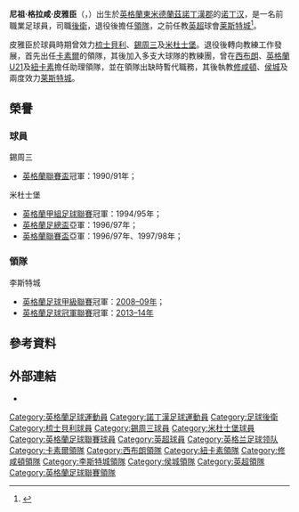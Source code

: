 {{noteTA|G1=足球|G2=FAcup|G3=EPL
|T=zh-hans:奈杰尔·皮尔逊; zh-hk:尼祖·皮雅臣;
|1=zh-hans:奈杰尔; zh-hk:尼祖;
|2=zh-hans:皮尔逊; zh-hk:皮雅臣;
|3=zh-hans:奈杰尔·格雷厄姆·皮尔逊; zh-hk:尼祖·格拉咸·皮雅臣;
}}
{{Infobox football biography
| playername     = 尼祖·皮雅臣<br />''Nigel Pearson''
| image          = Nigel, Walsh Snr & Knockaert.jpg
| image_size  = 250
| fullname       = Nigel Graham Pearson
| dateofbirth    = {{birth date and age|df=yes|1963|8|21}}
| cityofbirth    = [[诺丁汉|诺丁汉]]
| countryofbirth = [[英格蘭|英格蘭]]
| height         = {{height|ft=6|in=1}}
| youthyears1    = | youthclubs1    = 
| currentclub    = [[布里斯托尔城足球俱乐部|布里斯托城]] (主教練)
| position       = [[後衛_(足球)|後衛]]
| years1   = 1981–1987 |clubs1 = [[谢斯伯利足球俱乐部|梳士貝利]] |caps1  = 153 |goals1  = 5
| years2   = 1987–1994 |clubs2 = [[谢周三足球俱乐部|錫周三]] |caps2  = 180 |goals2  = 14
| years3   = 1994–1998 |clubs3 = [[米德尔斯堡足球俱乐部|米杜士堡]] |caps3  = 115 |goals3  = 5
| totalcaps = 448 | totalgoals = 24
| manageryears1 = 1998–1999      | managerclubs1 = [[卡莱尔联足球俱乐部|卡素爾]]
| manageryears2 = 2006           | managerclubs2 = [[西布罗姆维奇足球俱乐部|西布朗]] ([[看守領隊|暫代]])
| manageryears3 = 2007           | managerclubs3 = [[英格蘭21歲以下足球代表隊|英格蘭U21]] ([[看守領隊|暫代]])
| manageryears4 = 2007           | managerclubs4 = [[纽卡斯尔联足球俱乐部|紐卡素]] ([[看守領隊|暫代]])
| manageryears5 = 2008           | managerclubs5 = [[纽卡斯尔联足球俱乐部|紐卡素]] ([[看守領隊|暫代]])
| manageryears6 = 2008           | managerclubs6 = [[南安普顿足球俱乐部|修咸頓]]
| manageryears7 = 2008–2010      | managerclubs7 = [[莱斯特城足球俱乐部|莱斯特城]]
| manageryears8 = 2010–2011      | managerclubs8 = [[赫尔城足球俱乐部|侯城]]
| manageryears9 = 2011–2015      | managerclubs9 = [[莱斯特城足球俱乐部|莱斯特城]]
| manageryears10 = 2016        | managerclubs10 = [[德比郡足球俱樂部|打比郡]]
| manageryears11 = 2017–2019     | managerclubs11 = [[旧海弗莱鲁汶|奧特海維利]]
| manageryears12 = 2019–2020 | managerclubs12 = [[沃特福德足球俱乐部|屈福特]]
| manageryears13 = 2021– | managerclubs13 = [[布里斯托尔城足球俱乐部|布里斯托城]]
| pcupdate      = 2011年10月26日 (三) 01:14 (UTC)
| ntupdate      = 
}}
'''尼祖·格拉咸·皮雅臣'''（{{lang-en|Nigel Graham Pearson}}，{{bd|1963年|8月21日|catidx=Pearson, Nigel}}）出生於[[英格蘭|英格蘭]][[東米德蘭茲|東米德蘭茲]][[諾丁漢郡|諾丁漢郡]]的[[诺丁汉|诺丁汉]]，是一名前職業足球員，司職[[後衛_(足球)|後衛]]，退役後擔任[[教练|領隊]]，之前任教[[英超|英超]]球會[[莱斯特城足球俱乐部|莱斯特城]]<ref name="Nigel Pearson">{{cite news |language=en |url=http://news.bbc.co.uk/sport2/hi/football/15621888.stm |title=Leicester City appoint Hull City's Nigel Pearson as boss |publisher=''[[BBC_Sport|BBC Sport]]'' |date=2011-11-15 |accessdate=2011-11-16 |archive-date=2011-11-15 |archive-url=https://web.archive.org/web/20111115233556/http://news.bbc.co.uk/sport2/hi/football/15621888.stm |dead-url=no }}</ref>。

皮雅臣於球員時期曾效力[[谢斯伯利足球俱乐部|梳士貝利]]、[[谢周三足球俱乐部|錫周三]]及[[米德尔斯堡足球俱乐部|米杜士堡]]。退役後轉向教練工作發展，首先出任[[卡莱尔联足球俱乐部|卡素爾]]的領隊，其後加入多支大球隊的教練團，曾在[[西布罗姆维奇足球俱乐部|西布朗]]、[[英格蘭21歲以下足球代表隊|英格蘭U21]]及[[纽卡斯尔联足球俱乐部|紐卡素]]擔任助理領隊，並在領隊出缺時暫代職務，其後執教[[南安普顿足球俱乐部|修咸頓]]、[[赫尔城足球俱乐部|侯城]]及兩度效力[[莱斯特城足球俱乐部|莱斯特城]]。
<!--
==生平==
===球員===
;梳士貝利
Pearson was born in [[Nottingham|Nottingham]] and began his playing career with non-league [[Heanor_Town_F.C.|Heanor Town]] before joining [[Football_League_Second_Division|Second Division]] [[Shrewsbury_Town_F.C.|Shrewsbury Town]] in November 1981.<ref name="The ones that got away">{{cite news| last = Walker| first = Alex| title = The ones that got away| url = http://www.bbc.co.uk/nottingham/content/articles/2005/02/10/sport_features_2005_02_footballers_that_got_away_feature.shtml| publisher = BBC Nottingham Sport| date= 10 February 2005| accessdate = 18 February 2008}}</ref> He made his first team debut in a 1–0 defeat at [[Oldham_Athletic_A.F.C.|Oldham Athletic]] on the opening day of the [[1982–83_in_English_football|1982–83 season]]. Pearson's first [[Football_League|Football League]] goal came on 12 March 1983 in a 3–1 win against [[Barnsley_F.C.|Barnsley]] at [[Gay_Meadow|Gay Meadow]]. Pearson ended the season with 39 out of a possible 42 starts as Shrewsbury finished in ninth place in [[1982-83_in_English_football#Second_Division_2|the table]].

The [[1983–84_in_English_football#Second_Division_2|following season]], Shrewsbury finished one place higher but injuries restricted Pearson to 26 games. Injury prevented him from playing at all in [[1984–85_in_English_football#Second_Division__2|1984–85]], when Shrewsbury again finished eighth in the table, but he returned in [[1985–86_in_English_football#Second_Division_2|1985–86]] making 35 appearances as Shrewsbury dropped to 17th.

In [[1986–87_in_English_football#Second_Division_2|1986–87]] he was an ever-present, making 42 appearances and contributing three goals, as the Shrews finished in 18th place. He started the next season, before being signed by [[Sheffield_Wednesday_F.C.|Sheffield Wednesday]]'s manager [[Howard_Wilkinson|Howard Wilkinson]] on 12 October 1987 for a fee of £250,000.

In his six years with Shrewsbury Town, he made a total of 184 appearances in all competitions, scoring five goals.

;錫周三
He moved to [[Sheffield_Wednesday_F.C.|Sheffield Wednesday]] in 1987.

He won the [[Football_League_Cup|League Cup]] as Sheffield Wednesday captain, during the [[1991_Football_League_Cup_Final|1990–91 season]], being selected as "Man of the Match" in the final at Wembley. In the same season, he also helped Sheffield Wednesday win promotion to Division One. During the 1992–93 season, he helped Sheffield Wednesday reach both domestic cup finals, but sadly broke his leg in the League Cup semi-final, and therefore could not play in either final. In all Pearson made more than 200 appearances for the Owls.

;米杜士堡
[[Middlesbrough_F.C.|Middlesbrough]] manager [[Bryan_Robson|Bryan Robson]] signed Pearson for £750,000 in 1994. Pearson captained them to promotion twice and to three domestic cup finals. Pearson retired from playing in 1998.<ref name="The ones that got away"/>

===教練及領隊===
;初期
As manager of [[Carlisle_United_F.C.|Carlisle United]], Pearson helped to keep the club in [[the_Football_League|the Football League]] at the end of the [[1998–99_in_English_football#Division_Three|1998–99 season]]. He signed goalkeeper [[Jimmy_Glass|Jimmy Glass]] on loan, who scored an injury-time goal against [[Plymouth_Argyle_F.C.|Plymouth Argyle]], saving the club from relegation to the [[Football_Conference|Football Conference]] at the expense of [[Scarborough_F.C.|Scarborough]].<ref>{{cite news |url=http://www.express.co.uk/posts/view/6809 |title=Pearson still in shock at Newcastle |accessdate=24 May 2007 |date=12 May 2007 |work=Hickman, Niall |publisher=Daily Express}}</ref> The match was Pearson's last in charge of the [[Brunton_Park|Brunton Park]] outfit.

In 1999 he was recruited as [[Stoke_City_F.C.|Stoke City's]] first team coach by [[Gary_Megson|Gary Megson]]. Although Megson was sacked later that year by the club's Icelandic consortium, Pearson was kept on for a further two years under [[Gudjon_Thordarson|Gudjon Thordarson]], before being sacked in 2001.<ref>{{Cite news| title = Stoke sack Pearson| url = http://news.bbc.co.uk/sport1/low/football/teams/s/stoke_city/1406969.stm| publisher = BBC Sport| date = 25 June 2001 | accessdate = 12 January 2008 }} {{Dead link|date=October 2010|bot=H3llBot}}</ref>

Pearson moved to [[West_Bromwich_Albion_F.C.|West Bromwich Albion]] in November 2004 as assistant manager to [[Bryan_Robson|Bryan Robson]],<ref>{{cite news| title = Baggies appoint Robson as manager| url = http://news.bbc.co.uk/sport2/hi/football/teams/w/west_bromwich_albion/3990013.stm| publisher = BBC Sport| date = 9 November 2004| accessdate = 18 February 2008}}</ref> and took over as caretaker manager when Robson left the club in September 2006.<ref>{{cite news|date=18 September 2006 |url=http://news.bbc.co.uk/sport1/hi/football/teams/w/west_bromwich_albion/5355924.stm|title=Robson and West Brom part company|publisher =BBC Sport|accessdate=27 May 2007}}</ref> Albion won three and drew one of his matches in charge, before stepping down from the role in preparation for the arrival of new manager [[Tony_Mowbray|Tony Mowbray]].<ref>{{cite news|date = 17 October 2006 |url=http://news.bbc.co.uk/sport1/hi/football/teams/w/west_bromwich_albion/6058698.stm|title= Pearson stands down at West Brom |publisher=BBC Sport |accessdate=27 May 2007}}</ref>

On 19 October 2006, he was linked with the [[Sheffield_Wednesday_F.C.|Sheffield Wednesday]] manager's position but instead took over as assistant manager of Newcastle United, replacing [[Kevin_Bond_(footballer)|Kevin Bond]], who was dismissed following a bung scandal. Pearson's influence was most apparent in Newcastle's defence, which looked a lot more composed after Pearson became assistant manager.

On 1 February 2007, Pearson was confirmed as assistant coach to [[Stuart_Pearce|Stuart Pearce]], the [[England_national_under-21_football_team|England U21]] team manager, until after the [[UEFA_U-21_Championship_2007|2007 European Championships]]. As Pearce's contract limited him to involvement in only one friendly before the Championship, Pearson led the under-21s in their 3–3 draw against Italy on 24 March 2007, the first game at the new [[Wembley_Stadium|Wembley Stadium]].<ref>{{cite news |url=http://news.bbc.co.uk/sport1/hi/football/internationals/6481857.stm |title=Pearson relishing Wembley honour  |accessdate=23 March 2007 |date=23 March 2007|work=Fletcher, Paul |publisher=BBC Sport}}</ref><ref>{{cite news |url= http://www.thefa.com/England/mens-under-21s/News/2007/EngU21_Pearson |title=Pearson: It's a 'real honour' |accessdate=12 April 2011 |date=24 March 2007 |work= |publisher=Football Association}}</ref>

When Newcastle manager [[Glenn_Roeder|Glenn Roeder]] resigned on 6 May 2007, Nigel Pearson took charge of the remaining game of the season, away to [[Watford_F.C.|Watford]]. Pearson stayed on at Newcastle as a coach following the arrival of [[Sam_Allardyce|Sam Allardyce]] as manager at the club.<ref name="Coach Round set for Magpies role">{{cite news| title = Coach Round set for Magpies role| url = http://news.bbc.co.uk/sport1/hi/football/teams/n/newcastle_united/6253452.stm| publisher = BBC Sport| date = 29 June 2007 | accessdate = 29 July 2007}}</ref> On 9 January, following the departure of manager [[Sam_Allardyce|Sam Allardyce]], he was re-appointed as caretaker manager for Newcastle's trip to [[Manchester_United_F.C.|Manchester United]].<ref>{{Cite news | title = Allardyce reign ends at Newcastle| url = http://news.bbc.co.uk/sport1/hi/football/teams/n/newcastle_united/7179847.stm| publisher = BBC Sport| date = 9 January 2008 | accessdate = 13 January 2008}}</ref> Newcastle lost 6–0, thanks to a [[Cristiano_Ronaldo|Cristiano Ronaldo]] hat trick, a brace from [[Carlos_Tévez|Carlos Tévez]] and a rare [[Rio_Ferdinand|Rio Ferdinand]] goal. On 16 January 2008, after [[Kevin_Keegan|Kevin Keegan]] had been announced as the next permanent manager of the club, Pearson took charge of the team for the 3rd round FA Cup replay against [[Stoke_City_F.C.|Stoke City]], which Newcastle won 4–1. On 8 February, though, it was announced that Pearson had left the club.<ref>{{cite news| title = Pearson leaves Newcastle| url = http://www.skysports.com/story/0,19528,11678_3122513,00.html| publisher = Sky Sports| date = 9 February 2008 | accessdate = 9 February 2008}}</ref>

;修咸頓
On 18 February 2008, Pearson was appointed as manager of [[Southampton_F.C.|Southampton]] on a rolling contract.<ref>{{cite news| title = New manager named| url = http://www.saintsfc.co.uk/news/?page_id=9759| publisher = Southampton FC| date = 18 February 2008 | accessdate = 18 February 2008}}</ref> His career at Southampton got off to a poor start, losing 2–0 to [[Plymouth_Argyle_F.C.|Plymouth Argyle]] on the day he took charge; he thus had no involvement in selecting the team. He saw his first point and goal away at [[Scunthorpe_United_F.C.|Scunthorpe United]].

On 4 May 2008, with only one game to go at home to [[Sheffield_United_F.C.|Sheffield United]], the Saints were facing relegation to [[Football_League_One|League 1]]. After going 1–0 down, Pearson's side pulled-off an impressive comeback to win the game 3–2, and secure Championship status for another season, at the expense of [[Leicester_City_F.C.|Leicester City]], who could only manage a 0–0 draw with [[Stoke_City_F.C.|Stoke City]]. On 30 May 2008, Pearson was replaced by Dutch coach [[Jan_Poortvliet|Jan Poortvliet]] after only three months in charge.<ref>{{cite news| title = Southampton replace Pearson with Poortvliet| url = http://www.guardian.co.uk/football/2008/may/30/southampton?gusrc=rss&feed=football| publisher = Guardian newspaper| date = 30 May 2008 | accessdate = 1 July 2008 | location=London | first=John | last=Ashdown}}</ref>

;李斯特城
On 20 June 2008, Pearson was appointed as manager of [[Leicester_City_F.C.|Leicester City]].<ref>{{cite news |title=Pearson appointed Leicester boss |url=http://news.bbc.co.uk/sport1/hi/football/teams/l/leicester_city/7465094.stm |publisher=BBC Sport
|date=20 June 2008 |accessdate=16 July 2008}}</ref> [[Craig_Shakespeare|Craig Shakespeare]] became the club's first team coach and co-assistant manager alongside Steve Walsh (a former Chelsea chief scout, and not the Leicester City player of the same name).<ref name="Pearson Adds Duo To Back Room Staff">{{cite news| title = Pearson Adds Duo To Backroom Staff| url = http://www.lcfc.premiumtv.co.uk/page/LatestNews/0,,10274~1337090,00.html| publisher = LCFC.co.uk| date = 1 July 2008 | accessdate = 1 July 2008}}</ref> As well as having worked together on the West Bromwich Albion coaching staff, the two had also played together at Sheffield Wednesday. Shakespeare once said that Pearson was the best captain he had ever played under.<ref>{{cite news|title=Craig Shakespeare – Simply the Best|url=http://www.wba.premiumtv.co.uk/page/SimplyTheBest/0,,10366~991766,00.html|publisher=West Bromwich Albion FC|date= 15 July 2007 |accessdate=16 July 2008}}</ref> Pearson was named League One manager of the month for August 2008 after Leicester won three of their first four games, scoring nine goals and conceding only once. He was also named the League 1 manager of the month in December 2008. On 18 April 2009, Leicester won 2–0 at [[Southend_United|Southend United]], confirming their promotion back to the [[Championship|Championship]] as League One champions, in a season which saw them break several club records including the longest unbeaten run in the league for a 23 match stretch without defeat between 1 November 2008 and 7 March 2009.

Leicester continued their upsurge in form under Pearson, finishing an impressive 5th place in their first season back in the Championship, booking themselves a place in the Championship play-offs. However, they were defeated by [[Cardiff_City_F.C.|Cardiff City]] by virtue of a [[Penalty_shootout_(association_football)|penalty shoot-out]] in the play-off semi final, despite fighting back from a 2 goal deficit in the second leg.

At the end of the season, Pearson took a hard line on controversial Leicester defender [[Wayne_Brown_(defender)|Wayne Brown]], who had publicly admitted in front of his team mates - including some of ethnic minority backgrounds - that he had voted for the far right [[British_National_Party|British National Party]] in the [[United_Kingdom_general_election,_2010|general election on 6 May]]. He dropped Brown from the side for the playoffs.<ref>{{cite news|url=http://www.dailymail.co.uk/sport/football/article-1278734/Revealed-What-BNP-supporter-Wayne-Brown-said-enrage-Leicester-team-mates.html|title=Revealed: What BNP supporter Wayne Brown said to enrage his Leicester team-mates|last=Hunter|first=Derek|date=16 May 2010|work=Mail Online|accessdate=12 April 2011}}</ref> During the close season, Brown left the club to sign for [[Preston_North_End|Preston North End]].<ref>{{cite news|url=http://news.bbc.co.uk/sport1/hi/football/teams/p/preston/8794442.stm|title=Preston North End sign Craig Morgan and Wayne Brown|date=6 July 2010|work=BBC Sport|publisher=BBC|accessdate=12 April 2011}}</ref>

;侯城
On 29 June 2010, he was appointed [[Hull_City_A.F.C.|Hull City]] manager.<ref>{{cite web|title= Hull City name Nigel Pearson as new manager|url=http://news.bbc.co.uk/sport1/hi/football/teams/h/hull_city/8758153.stm|publisher=BBC Sport|accessdate=29 June 2010|date=29 June 2010}}</ref> 
Despite severe financial difficulties following relegation from the Premier League, Pearson was still able to make some movement in the transfer market, bringing in players such [[Nolberto_Solano|Nolberto Solano]], [[Liam_Rosenior|Liam Rosenior]], [[Robert_Koren|Robert Koren]] and [[Jay_Simpson|Jay Simpson]]. Despite winning the opening game against the future play-off winners [[Swansea_City_A.F.C.|Swansea City]], Hull City under Pearson endured a slow start to the campaign. Things began to turn for the better when the club won their first away game in over a year at [[Norwich_City|Norwich City]] in September. Following that victory, Pearson led the club to breaking a 66-year-old record of consecutive away games without defeat.<ref>{{cite web|title= Coventry 0-1 Hull: Daily Mirror match report|url=http://www.mirrorfootball.co.uk/news/Coventry-0-1-Hull-Daily-Mirror-match-report-Aaron-McLean-s-goal-breaks-Tigers-away-game-record-article713419.html|publisher=Daily Mirror|accessdate=26 September 2011|date=13 March 2010}}</ref>. The season ended with an 11th-place finish.
-->

==榮譽==
===球員===
;錫周三
*[[英格蘭聯賽盃|英格蘭聯賽盃]]冠軍：1990/91年；

;米杜士堡
*[[英格蘭足球聯賽|英格蘭甲組足球聯賽]]冠軍：1994/95年；
*[[英格蘭足總盃|英格蘭足總盃]]亞軍：1996/97年；
*[[英格蘭聯賽盃|英格蘭聯賽盃]]亞軍：1996/97年、1997/98年；

===領隊===
;李斯特城
*[[英格蘭足球甲級聯賽|英格蘭足球甲級聯賽]]冠軍：[[2008年至2009年英格蘭足球甲級聯賽|2008–09年]]；
*[[英格蘭足球冠軍聯賽|英格蘭足球冠軍聯賽]]冠軍：[[2013年至2014年英格蘭足球冠軍聯賽|2013–14年]]

==參考資料==
{{reflist}}

==外部連結==
*{{soccerbase (manager)|id=1359|name=尼祖·皮雅臣}}

{{屈福特領隊}}
{{打比郡領隊}}
{{卡素爾領隊}}
{{修咸頓領隊}}
{{侯城領隊}}
{{布里斯托城領隊}}

{{DEFAULTSORT:Pearson, Nigel}}
[[Category:英格蘭足球運動員|Category:英格蘭足球運動員]]
[[Category:諾丁漢足球運動員|Category:諾丁漢足球運動員]]
[[Category:足球後衛|Category:足球後衛]]
[[Category:梳士貝利球員|Category:梳士貝利球員]]
[[Category:錫周三球員|Category:錫周三球員]]
[[Category:米杜士堡球員|Category:米杜士堡球員]]
[[Category:英格蘭足球聯賽球員|Category:英格蘭足球聯賽球員]]
[[Category:英超球員|Category:英超球員]]
[[Category:英格兰足球领队|Category:英格兰足球领队]]
[[Category:卡素爾領隊|Category:卡素爾領隊]]
[[Category:西布朗領隊|Category:西布朗領隊]]
[[Category:紐卡素領隊|Category:紐卡素領隊]]
[[Category:修咸頓領隊|Category:修咸頓領隊]]
[[Category:李斯特城領隊|Category:李斯特城領隊]]
[[Category:侯城領隊|Category:侯城領隊]]
[[Category:英超領隊|Category:英超領隊]]
[[Category:英格蘭足球聯賽領隊|Category:英格蘭足球聯賽領隊]]